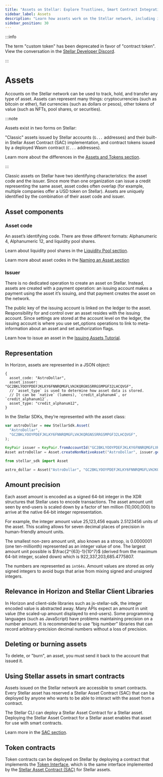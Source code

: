 ```yaml
---
title: "Assets on Stellar: Explore Trustlines, Smart Contract Integration & More"
sidebar_label: Assets
description: "Learn how assets work on the Stellar network, including issuing, transferring, and managing tokens. Explore trustlines, using assets in smart contracts, & more."
sidebar_position: 30
---
```


:::info

The term "custom token" has been deprecated in favor of "contract token". View the conversation in the [Stellar Developer Discord](https://discord.com/channels/897514728459468821/966788672164855829/1359276952971640953).

:::

# Assets


Accounts on the Stellar network can be used to track, hold, and transfer any type of asset. Assets can represent many things: cryptocurrencies (such as bitcoin or ether), fiat currencies (such as dollars or pesos), other tokens of value (such as NFTs, pool shares, or securities).

:::note

Assets exist in two forms on Stellar:

"Classic" assets issued by Stellar accounts (`G...` addresses) and their built-in Stellar Asset Contract (SAC) implementation, and contract tokens issued by a deployed Wasm contract (`C...` addresses).

Learn more about the differences in the [Assets and Tokens section](../../../tokens/README.mdx).

:::

Classic assets on Stellar have two identifying characteristics: the asset code and the issuer. Since more than one organization can issue a credit representing the same asset, asset codes often overlap (for example, multiple companies offer a USD token on Stellar). Assets are uniquely identified by the combination of their asset code and issuer.

## Asset components

### Asset code

An asset’s identifying code. There are three different formats: Alphanumeric 4, Alphanumeric 12, and liquidity pool shares.

Learn about liquidity pool shares in the [Liquidity Pool section](../liquidity-on-stellar-sdex-liquidity-pools.mdx).

Learn more about asset codes in the [Naming an Asset section](../../../tokens/control-asset-access.mdx#naming-an-asset)

### Issuer

There is no dedicated operation to create an asset on Stellar. Instead, assets are created with a payment operation: an issuing account makes a payment using the asset it’s issuing, and that payment creates the asset on the network.

The public key of the issuing account is linked on the ledger to the asset. Responsibility for and control over an asset resides with the issuing account. Since settings are stored at the account level on the ledger, the issuing account is where you use set_options operations to link to meta-information about an asset and set authorization flags.

Learn how to issue an asset in the [Issuing Assets Tutorial](../../../tokens/how-to-issue-an-asset.mdx).

## Representation

In Horizon, assets are represented in a JSON object:

<CodeExample>

```json5
{
  asset_code: "AstroDollar",
  asset_issuer: "GC2BKLYOOYPDEFJKLKY6FNNRQMGFLVHJKQRGNSSRRGSMPGF32LHCQVGF",
  // `asset_type` is used to determine how asset data is stored.
  // It can be `native` (lumens), `credit_alphanum4`, or `credit_alphanum12`.
  asset_type: "credit_alphanum12",
}
```

</CodeExample>

In the Stellar SDKs, they’re represented with the asset class:

<CodeExample>

```js
var astroDollar = new StellarSdk.Asset(
  "AstroDollar",
  "GC2BKLYOOYPDEFJKLKY6FNNRQMGFLVHJKQRGNSSRRGSMPGF32LHCQVGF",
);
```

```java
KeyPair issuer = KeyPair.fromAccountId("GC2BKLYOOYPDEFJKLKY6FNNRQMGFLVHJKQRGNSSRRGSMPGF32LHCQVGF");
Asset astroDollar = Asset.createNonNativeAsset("AstroDollar", issuer.getAccountId());
```

```python
from stellar_sdk import Asset

astro_dollar = Asset("AstroDollar", "GC2BKLYOOYPDEFJKLKY6FNNRQMGFLVHJKQRGNSSRRGSMPGF32LHCQVGF")
```

</CodeExample>

## Amount precision

Each asset amount is encoded as a signed 64-bit integer in the XDR structures that Stellar uses to encode transactions. The asset amount unit seen by end-users is scaled down by a factor of ten million (10,000,000) to arrive at the native 64-bit integer representation.

For example, the integer amount value 25,123,456 equals 2.5123456 units of the asset. This scaling allows for seven decimal places of precision in human-friendly amount units.

The smallest non-zero amount unit, also known as a stroop, is 0.0000001 (one ten-millionth) represented as an integer value of one. The largest amount unit possible is $\frac{2^{63}-1}{10^7}$ (derived from the maximum 64-bit integer, scaled down) which is 922,337,203,685.4775807.

The numbers are represented as `int64s`. Amount values are stored as only signed integers to avoid bugs that arise from mixing signed and unsigned integers.

## Relevance in Horizon and Stellar Client Libraries

In Horizon and client-side libraries such as js-stellar-sdk, the integer encoded value is abstracted away. Many APIs expect an amount in unit value (the scaled-up amount displayed to end-users). Some programming languages (such as JavaScript) have problems maintaining precision on a number amount. It is recommended to use “big number” libraries that can record arbitrary-precision decimal numbers without a loss of precision.

## Deleting or burning assets

To delete, or "burn", an asset, you must send it back to the account that issued it.

## Using Stellar assets in smart contracts

Assets issued on the Stellar network are accessible to smart contracts. Every Stellar asset has reserved a Stellar Asset Contract (SAC) that can be deployed by anyone who wants to be able to interact with the asset from a contract.

The Stellar CLI can deploy a Stellar Asset Contract for a Stellar asset. Deploying the Stellar Asset Contract for a Stellar asset enables that asset for use with smart contracts.

Learn more in the [SAC section](../../../tokens/stellar-asset-contract.mdx).

## Token contracts

Token contracts can be deployed on Stellar by deploying a contract that implements the [Token Interface](../../../tokens/token-interface.mdx), which is the same interface implemented by the [Stellar Asset Contract (SAC)](../../../tokens/stellar-asset-contract.mdx) for Stellar assets.
